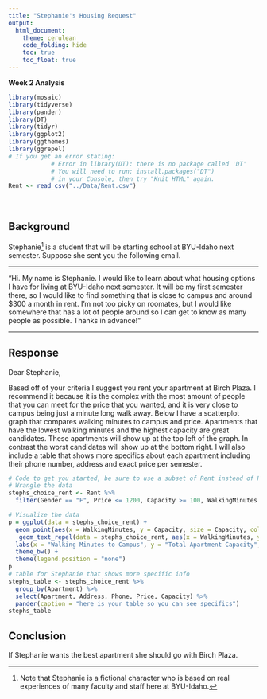 ```yaml
---
title: "Stephanie's Housing Request"
output: 
  html_document:
    theme: cerulean
    code_folding: hide
    toc: true
    toc_float: true
---
```


**Week 2 Analysis**

```r
library(mosaic)
library(tidyverse)
library(pander)
library(DT)
library(tidyr)
library(ggplot2)
library(ggthemes)
library(ggrepel)
# If you get an error stating: 
            # Error in library(DT): there is no package called 'DT'
            # You will need to run: install.packages("DT") 
            # in your Console, then try "Knit HTML" again.
Rent <- read_csv("../Data/Rent.csv")
```


<br />

## Background

Stephanie[^1] is a student that will be starting school at BYU-Idaho next semester. Suppose she sent you the following email.

----

"Hi. My name is Stephanie. I would like to learn about what housing options I have for living at BYU-Idaho next semester. It will be my first semester there, so I would like to find something that is close to campus and around $300 a month in rent. I'm not too picky on roomates, but I would like somewhere that has a lot of people around so I can get to know as many people as possible. Thanks in advance!"

----

## Response

Dear Stephanie,

  Based off of your criteria I suggest you rent your apartment at Birch Plaza. I recommend it because it is the complex with the most amount of people that you can meet for the price that you wanted, and it is very close to campus being just a minute long walk away. Below I have a scatterplot graph that compares walking minutes to campus and price. Apartments that have the lowest walking minutes and the highest capacity are great candidates. These apartments will show up at the top left of the graph. In contrast the worst candidates will show up at the bottom right. I will also include a table that shows more specifics about each apartment including their phone number, address and exact price per semester. 



<!-- Hint, you should probably subset the Rent dataset to only show the "Approved Women's Housing" since Stephanie won't be interested in Male Housing options. Notice how this text in green doesn't show up in the HTML output because we used the HTML comment tags around this text. --> 

```r
# Code to get you started, be sure to use a subset of Rent instead of Rent in this code though.
# Wrangle the data
stephs_choice_rent <- Rent %>%
  filter(Gender == "F", Price <= 1200, Capacity >= 100, WalkingMinutes < 10)

```


```r
# Visualize the data
p = ggplot(data = stephs_choice_rent) +
  geom_point(aes(x = WalkingMinutes, y = Capacity, size = Capacity, color = Apartment, alpha = 0.9)) +
   geom_text_repel(data = stephs_choice_rent, aes(x = WalkingMinutes, y = Capacity, label = Apartment, colour = Apartment), show.legend = FALSE, nudge_x = -1,  nudge_y = -3) +
  labs(x = "Walking Minutes to Campus", y = "Total Apartment Capacity", title = "Walking Time vs Capacity", subtitle = "Bigger points correspond to higher capacity") +
  theme_bw() +
  theme(legend.position = "none")
p
# table for Stephanie that shows more specific info
stephs_table <- stephs_choice_rent %>%
  group_by(Apartment) %>%
  select(Apartment, Address, Phone, Price, Capacity) %>%
  pander(caption = "here is your table so you can see specifics")
stephs_table
```

## Conclusion
If Stephanie wants the best apartment she should go with Birch Plaza.

[^1]: Note that Stephanie is a fictional character who is based on real experiences of many faculty and staff here at BYU-Idaho.
